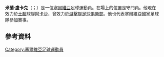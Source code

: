 {{Unreferenced|time=2018-06-01T15:43:56+00:00}}
{{Expand|time=2018-06-01T15:43:56+00:00}}
'''米蘭·盧卡克'''（{{lang-sr|Милан Лукач}}；{{bd|1985年|10月4日}}）是一位[[塞爾維亞|塞爾維亞]]足球運動員。在場上的位置是守門員。他現在效力於[[土超|土超]]球隊[[阿卡沙體育會|阿卡沙]]，曾效力於[[游擊隊足球俱樂部|游擊隊足球俱樂部]]。他也代表塞爾維亞國家足球隊參加賽事。
==參考資料==
{{Reflist}}

{{DEFAULTSORT: Lukač, Milan}}
[[Category:塞爾維亞足球運動員|Category:塞爾維亞足球運動員]]
